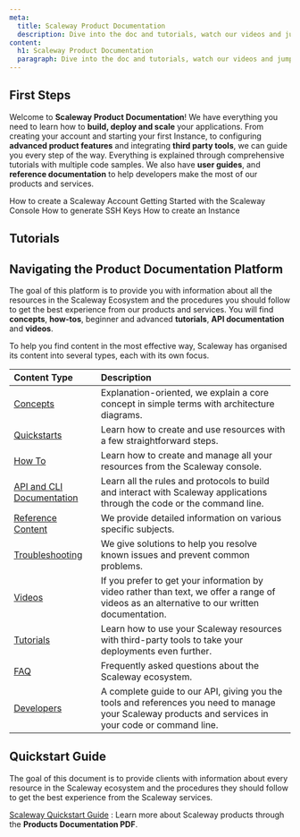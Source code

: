 ```yaml
---
meta:
  title: Scaleway Product Documentation
  description: Dive into the doc and tutorials, watch our videos and jump into code.
content:
  h1: Scaleway Product Documentation
  paragraph: Dive into the doc and tutorials, watch our videos and jump into code.
---
```


## First Steps

Welcome to **Scaleway Product Documentation**! We have everything you need to learn how to **build, deploy and scale** your applications. From creating your account and starting your first Instance, to configuring **advanced product features** and integrating **third party tools**, we can guide you every step of the way. Everything is explained through comprehensive tutorials with multiple code samples. We also have **user guides**, and **reference documentation** to help developers make the most of our products and services.

<Steps>
  <StepButton to="/console/my-account/how-to/create-an-account/">How to create a Scaleway Account</StepButton>
  <StepButton to="/console/my-account/quickstart/">Getting Started with the Scaleway Console</StepButton>
</Steps>
<Steps>
  <StepButton to="/console/my-project/how-to/create-ssh-key/">How to generate SSH Keys</StepButton>
  <StepButton to="/compute/instances/how-to/create-an-instance/">How to create an Instance</StepButton>
</Steps>

## Tutorials

<Highlights home />

## Navigating the Product Documentation Platform

The goal of this platform is to provide you with information about all the resources in the Scaleway Ecosystem and the procedures you should follow to get the best experience from our products and services. You will find **concepts**, **how-tos**, beginner and advanced **tutorials**, **API documentation** and **videos**.

To help you find content in the most effective way, Scaleway has organised its content into several types, each with its own focus.

| Content Type  | Description                                                                                                                                                                                |
| :------------ | :----------------------------------------------------------------------------------------------------------------------------------------------------------------------------------------- |
| [Concepts](/console/my-account/concepts) | Explanation-oriented, we explain a core concept in simple terms with architecture diagrams.                                                                                                |
| [Quickstarts](/console/my-account/quickstart/) | Learn how to create and use resources with a few straightforward steps.                                                                                                               |
| [How To](/console/my-account/how-to/create-an-account/) | Learn how to create and manage all your resources from the Scaleway console.                                                                                                              |
| [API and CLI Documentation](/compute/instances/api-cli) |  Learn all the rules and protocols to build and interact with Scaleway applications through the code or the command line.                                        |
| [Reference Content](/compute/instances/reference-content/preventing-outgoing-ddos/) | We provide detailed information on various specific subjects.                                       |
| [Troubleshooting](/compute/apple-silicon/troubleshooting/need-package-manager/) | We give solutions to help you resolve known issues and prevent common problems. |
| [Videos](/compute/instances/videos/) | If you prefer to get your information by video rather than text, we offer a range of videos as an alternative to our written documentation.                                                |
| [Tutorials](/tutorials/) | Learn how to use your Scaleway resources with third-party tools to take your deployments even further.                                                                                                                |
| [FAQ](/faq) | Frequently asked questions about the Scaleway ecosystem.                                       |
| [Developers](https://developers.scaleway.com/en/) | A complete guide to our API, giving you the tools and references you need to manage your Scaleway products and services in your code or command line.                                       |



## Quickstart Guide

The goal of this document is to provide clients with information about every resource in the Scaleway ecosystem and the procedures they should follow to get the best experience from the Scaleway services.

[Scaleway Quickstart Guide](scaleway-quickstart-1.4.pdf)
: Learn more about Scaleway products through the **Products Documentation PDF**. 

<GeneralLinks title="General links">
  <GeneralLinksItem
    icon="community"
    title="Slack Community"
    href="https://slack.scaleway.com/"
  />
  <GeneralLinksItem
    icon="status"
    title="Service Status"
    href="https://status.scaleway.com/"
  />
  <GeneralLinksItem
    icon="ideas"
    title="Scaleway Ideas"
    href="https://ideas.scaleway.com/"
  />
  <GeneralLinksItem
    icon="abuse"
    title="Report Abuse"
    href="https://abuse.scaleway.com/"
  />
  <GeneralLinksItem
    icon="assistance"
    title="Technical Assistance"
    href="https://console.scaleway.com/support/tickets"
  />
</GeneralLinks>
